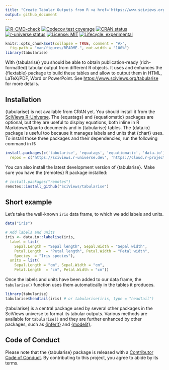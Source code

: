 ```yaml
---
title: "Create Tabular Outputs from R <a href='https://www.sciviews.org/tabularise'><img src='man/figures/logo.png' alt='tabularise website' align='right' height='139'/></a>"
output: github_document
---
```


<!-- Do not edit the README.md file directly. It is generated from README.Rmd. -->

<!-- badges: start -->

[![R-CMD-check](https://github.com/SciViews/tabularise/actions/workflows/R-CMD-check.yaml/badge.svg)](https://github.com/SciViews/tabularise/actions/workflows/R-CMD-check.yaml) [![Codecov test coverage](https://codecov.io/gh/SciViews/tabularise/branch/main/graph/badge.svg)](https://app.codecov.io/gh/SciViews/tabularise?branch=main) [![CRAN status](https://www.r-pkg.org/badges/version/tabularise)](https://CRAN.R-project.org/package=tabularise) [![r-universe status](https://sciviews.r-universe.dev/badges/tabularise)](https://sciviews.r-universe.dev/tabularise) [![License: MIT](https://img.shields.io/badge/License-MIT-yellow.svg)](https://opensource.org/licenses/MIT) [![Lifecycle: experimental](https://img.shields.io/badge/lifecycle-experimental-orange.svg)](https://lifecycle.r-lib.org/articles/stages.html#experimental)

<!-- badges: end -->

```r
knitr::opts_chunk$set(collapse = TRUE, comment = "#>",
  fig.path = "man/figures/README-", out.width = "100%")
library(tabularise)
```

With {tabularise} you should be able to obtain publication-ready (rich-formatted) tabular output from different R objects. It uses and enhances the {flextable} package to build these tables and allow to output them in HTML, LaTeX/PDF, Word or PowerPoint. See <https://www.sciviews.org/tabularise> for more details.

## Installation

{tabularise} is not available from CRAN yet. You should install it from the [SciViews R-Universe](https://sciviews.r-universe.dev). The {equatags} and {equatiomatic} packages are optional, but they are useful to display equations, both inline in R Markdown/Quarto documents and in {tabularise} tables. The {data.io} package is useful too because it manages labels and units that {chart} uses. To install those three packages and their dependencies, run the following command in R:

```r
install.packages(c('tabularise', 'equatags', 'equatiomatic', 'data.io'),
  repos = c('https://sciviews.r-universe.dev', 'https://cloud.r-project.org'))
```

You can also install the latest development version of {tabularise}. Make sure you have the {remotes} R package installed:

```r
# install.packages("remotes")
remotes::install_github("SciViews/tabularise")
```

## Short example

Let's take the well-known `iris` data frame, to which we add labels and units.

```r
data("iris")

# Add labels and units
iris <- data.io::labelise(iris,
  label = list(
    Sepal.Length = "Sepal length", Sepal.Width = "Sepal width",
    Petal.Length  = "Petal length", Petal.Width = "Petal width", 
    Species  = "Iris species"),
  units = list(
    Sepal.Length = "cm", Sepal.Width = "cm",
    Petal.Length  = "cm", Petal.Width = "cm"))
```

Once the labels and units have been added to our data frame, the `tabularise()` function uses them automatically in the tables it produces.

```r
library(tabularise)
tabularise$headtail(iris) # or tabularise(iris, type = "headtail")
```

{tabularise} is a central package used by several other packages in the SciViews universe to format its tabular outputs. Various methods are available for `tabularise()` and they are further enhanced by other packages, such as [{inferit}](https://www.sciviews.org/inferit/) and [{modelit}](https://www.sciviews.org/modelit/).

## Code of Conduct

Please note that the {tabularise} package is released with a [Contributor Code of Conduct](https://contributor-covenant.org/version/2/1/CODE_OF_CONDUCT.html). By contributing to this project, you agree to abide by its terms.
